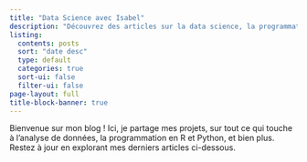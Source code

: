 ```yaml
---
title: "Data Science avec Isabel"
description: "Découvrez des articles sur la data science, la programmation en R et Python, et bien plus encore."
listing:
  contents: posts
  sort: "date desc"
  type: default
  categories: true
  sort-ui: false
  filter-ui: false
page-layout: full
title-block-banner: true
---
```


Bienvenue sur mon blog ! Ici, je partage mes projets, sur tout ce qui touche à l'analyse de données, la programmation en R et Python, et bien plus. Restez à jour en explorant mes derniers articles ci-dessous.
